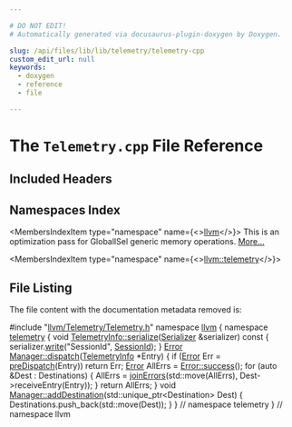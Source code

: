 ```yaml
---

# DO NOT EDIT!
# Automatically generated via docusaurus-plugin-doxygen by Doxygen.

slug: /api/files/lib/lib/telemetry/telemetry-cpp
custom_edit_url: null
keywords:
  - doxygen
  - reference
  - file

---
```





# The `Telemetry.cpp` File Reference

<DoxygenPage pluginConfig={pluginConfig}>



## Included Headers

<IncludesList>
<IncludesListItem
  filePath="llvm/Telemetry/Telemetry.h"
  permalink="/docs/api/files/include/include/llvm/include/llvm/telemetry/telemetry-h"
  isLocal="true" />
</IncludesList>

## Namespaces Index

<MembersIndex>

<MembersIndexItem
  type="namespace"
  name={<><a href="/docs/api/namespaces/llvm">llvm</a></>}>
This is an optimization pass for GlobalISel generic memory operations. <a href="/docs/api/namespaces/llvm/#details">More...</a>
</MembersIndexItem>

<MembersIndexItem
  type="namespace"
  name={<><a href="/docs/api/namespaces/llvm/telemetry">llvm::telemetry</a></>}>
</MembersIndexItem>

</MembersIndex>


## File Listing

The file content with the documentation metadata removed is:

<ProgramListing>

<Link id="l00001" /><CodeLine lineNumber="1"><Highlight kind="preprocessor">#include &quot;<a href="/docs/api/files/include/include/llvm/include/llvm/telemetry/telemetry-h">llvm/Telemetry/Telemetry.h</a>&quot;</Highlight><Highlight kind="normal"></Highlight></CodeLine>
<Link id="l00002" /><CodeLine lineNumber="2"><Highlight kind="normal"></Highlight></CodeLine>
<Link id="l00003" /><CodeLine lineNumber="3"><Highlight kind="normal"></Highlight><Highlight kind="keyword">namespace </Highlight><Highlight kind="normal"><a href="/docs/api/namespaces/llvm">llvm</a> &#123;</Highlight></CodeLine>
<Link id="l00004" /><CodeLine lineNumber="4"><Highlight kind="normal"></Highlight><Highlight kind="keyword">namespace </Highlight><Highlight kind="normal"><a href="/docs/api/namespaces/llvm/telemetry">telemetry</a> &#123;</Highlight></CodeLine>
<Link id="l00005" /><CodeLine lineNumber="5"><Highlight kind="normal"></Highlight></CodeLine>
<Link id="l00006" /><CodeLine lineNumber="6" lineLink="/docs/api/structs/llvm/telemetry/telemetryinfo/#a1e1886e108d758eabb15b73394b69a76"><Highlight kind="normal"></Highlight><Highlight kind="keywordtype">void</Highlight><Highlight kind="normal"> <a href="/docs/api/structs/llvm/telemetry/telemetryinfo/#a1e1886e108d758eabb15b73394b69a76">TelemetryInfo::serialize</a>(<a href="/docs/api/classes/llvm/telemetry/serializer">Serializer</a> &amp;serializer)</Highlight><Highlight kind="keyword"> const </Highlight><Highlight kind="normal">&#123;</Highlight></CodeLine>
<Link id="l00007" /><CodeLine lineNumber="7"><Highlight kind="normal">  serializer.<a href="/docs/api/classes/llvm/telemetry/serializer/#a338444cad06bad158debba20728ecede">write</a>(</Highlight><Highlight kind="stringliteral">&quot;SessionId&quot;</Highlight><Highlight kind="normal">, <a href="/docs/api/structs/llvm/telemetry/telemetryinfo/#a9ebc2d2e608ab595fcd551abf8400d50">SessionId</a>);</Highlight></CodeLine>
<Link id="l00008" /><CodeLine lineNumber="8"><Highlight kind="normal">&#125;</Highlight></CodeLine>
<Link id="l00009" /><CodeLine lineNumber="9"><Highlight kind="normal"></Highlight></CodeLine>
<Link id="l00010" /><CodeLine lineNumber="10" lineLink="/docs/api/classes/llvm/telemetry/manager/#a9c3390e611720f9695e36e5c9a62aca2"><Highlight kind="normal"><a href="/docs/api/classes/llvm/error">Error</a> <a href="/docs/api/classes/llvm/telemetry/manager/#a9c3390e611720f9695e36e5c9a62aca2">Manager::dispatch</a>(<a href="/docs/api/structs/llvm/telemetry/telemetryinfo">TelemetryInfo</a> &#42;Entry) &#123;</Highlight></CodeLine>
<Link id="l00011" /><CodeLine lineNumber="11"><Highlight kind="normal">  </Highlight><Highlight kind="keywordflow">if</Highlight><Highlight kind="normal"> (<a href="/docs/api/classes/llvm/error">Error</a> Err = <a href="/docs/api/classes/llvm/telemetry/manager/#a1059139755ac7a9bad30a9c24aae533f">preDispatch</a>(Entry))</Highlight></CodeLine>
<Link id="l00012" /><CodeLine lineNumber="12"><Highlight kind="normal">    </Highlight><Highlight kind="keywordflow">return</Highlight><Highlight kind="normal"> Err;</Highlight></CodeLine>
<Link id="l00013" /><CodeLine lineNumber="13"><Highlight kind="normal"></Highlight></CodeLine>
<Link id="l00014" /><CodeLine lineNumber="14"><Highlight kind="normal">  <a href="/docs/api/classes/llvm/error">Error</a> AllErrs = <a href="/docs/api/classes/llvm/error/#a4dfd0813c3d0e0a30439b5a3e9196b59">Error::success</a>();</Highlight></CodeLine>
<Link id="l00015" /><CodeLine lineNumber="15"><Highlight kind="normal">  </Highlight><Highlight kind="keywordflow">for</Highlight><Highlight kind="normal"> (</Highlight><Highlight kind="keyword">auto</Highlight><Highlight kind="normal"> &amp;Dest : Destinations) &#123;</Highlight></CodeLine>
<Link id="l00016" /><CodeLine lineNumber="16"><Highlight kind="normal">    AllErrs = <a href="/docs/api/namespaces/llvm/#a71210b99d2ef87236d8505c1771a7ab1">joinErrors</a>(std::move(AllErrs), Dest-&gt;receiveEntry(Entry));</Highlight></CodeLine>
<Link id="l00017" /><CodeLine lineNumber="17"><Highlight kind="normal">  &#125;</Highlight></CodeLine>
<Link id="l00018" /><CodeLine lineNumber="18"><Highlight kind="normal">  </Highlight><Highlight kind="keywordflow">return</Highlight><Highlight kind="normal"> AllErrs;</Highlight></CodeLine>
<Link id="l00019" /><CodeLine lineNumber="19"><Highlight kind="normal">&#125;</Highlight></CodeLine>
<Link id="l00020" /><CodeLine lineNumber="20"><Highlight kind="normal"></Highlight></CodeLine>
<Link id="l00021" /><CodeLine lineNumber="21" lineLink="/docs/api/classes/llvm/telemetry/manager/#a888a637953e3de96f1afd41dd92efe66"><Highlight kind="normal"></Highlight><Highlight kind="keywordtype">void</Highlight><Highlight kind="normal"> <a href="/docs/api/classes/llvm/telemetry/manager/#a888a637953e3de96f1afd41dd92efe66">Manager::addDestination</a>(std::unique&#95;ptr&lt;Destination&gt; Dest) &#123;</Highlight></CodeLine>
<Link id="l00022" /><CodeLine lineNumber="22"><Highlight kind="normal">  Destinations.push&#95;back(std::move(Dest));</Highlight></CodeLine>
<Link id="l00023" /><CodeLine lineNumber="23"><Highlight kind="normal">&#125;</Highlight></CodeLine>
<Link id="l00024" /><CodeLine lineNumber="24"><Highlight kind="normal"></Highlight></CodeLine>
<Link id="l00025" /><CodeLine lineNumber="25"><Highlight kind="normal">&#125; </Highlight><Highlight kind="comment">// namespace telemetry</Highlight><Highlight kind="normal"></Highlight></CodeLine>
<Link id="l00026" /><CodeLine lineNumber="26"><Highlight kind="normal">&#125; </Highlight><Highlight kind="comment">// namespace llvm</Highlight><Highlight kind="normal"></Highlight></CodeLine>

</ProgramListing>


</DoxygenPage>
